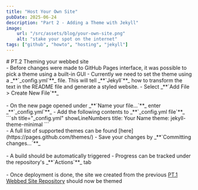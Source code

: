 ```yaml
---
title: "Host Your Own Site"
pubDate: 2025-06-24
description: "Part 2 - Adding a Theme with Jekyll"
image:
    url: "/src/assets/blog/your-own-site.png"
    alt: "stake your spot on the internet"
tags: ["github", "howto", "hosting", "jekyll"]
---
```


<BlogLayout
    title={frontmatter.title}
    description={frontmatter.description}
    image={frontmatter.image.url}
    alt={frontmatter.image.alt}
    date={(frontmatter.pubDate).toString().slice(0,10)}
    tags={frontmatter.tags}>

<span>
# PT.2 Theming your webbed site
<br/>
- Before changes were made to GitHub Pages interface, it was possible to pick a theme using a built-in GUI
- Currently we need to set the theme using a _**`_config.yml`**_ file. This will tell _**`Jekyll`**_ how to transform the text in the README file and generate a styled website.
- Select _**`Add File > Create New File`**_
<br/>
<ImageView image = "/src/assets/blog/github/github-add-file.png" altText="Create a new File"></ImageView>
<br/>
- On the new page opened under _**`Name your file...`**_ enter _**`_config.yml`**_
- Add the following contents to _**`_config.yml file`**_
<br/>
```sh title="_config.yml" showLineNumbers
title: Your Name
theme: jekyll-theme-minimal
```
<br/>
- A full list of supported themes can be found [here](https://pages.github.com/themes/)
- Save your changes by _**`Committing changes...`**_
<br/>
<ImageView image = "/src/assets/blog/github/github-config-yaml.png" altText="_config.yml file"></ImageView>
<br/>
- A build should be automatically triggered
- Progress can be tracked under the repository's _**`Actions`**_ tab
<br/>
<ImageView image = "/src/assets/blog/github/github-actions-tab.png" altText="GitHub Actions tab"></ImageView>
<br/>
- Once deployment is done, the site we created from the previous <a href="/blog/2025-06-23-host-your-own-site-part-1-using-github" aria-label="Visit the blog page">PT.1 Webbed Site Repository</a> should now be themed
</span>
</BlogLayout>

